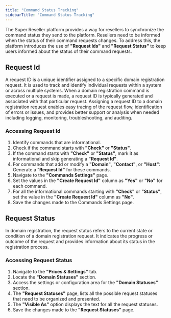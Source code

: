 ```yaml
---
title: "Command Status Tracking"
sidebarTitle: "Command Status Tracking"
---
```


The Super Reseller platform provides a way for resellers to synchronize the command status they send to the platform.  Resellers need to be informed when the status of their command requests changes.  To address this, the platform introduces the use of **"Request Ids"** and **"Request Status"** to keep users informed about the status of their command requests.

## Request Id

A request ID is a unique identifier assigned to a specific domain registration request. It is used to track and identify individual requests within a system or across multiple systems. When a domain registration command is executed or a request is made, a request ID is typically generated and associated with that particular request. Assigning a request ID to a domain registration request enables easy tracing of the request flow, identification of errors or issues, and provides better support or analysis when needed including logging, monitoring, troubleshooting, and auditing.

### Accessing Request Id

1. Identify commands that are informational.
2. Check if the command starts with **"Check"** or **"Status"**.
3. If the command starts with **"Check"** or **"Status"**, mark it as informational and skip generating a **"Request Id"**.
4. For commands that add or modify a **"Domain"**, **"Contact"**, or **"Host"**: Generate a "**Request Id"** for these commands.
5. Navigate to the **"Commands Settings"** page.
6. Set the values in the **"Create Request Id"** column as **"Yes"** or **"No"** for each command.
7. For all the informational commands starting with **"Check"** or **"Status"**, set the value in the **"Create Request Id"** column as **"No"**.
8. Save the changes made to the Commands Settings page.

## Request Status

In domain registration, the request status refers to the current state or condition of a domain registration request. It indicates the progress or outcome of the request and provides information about its status in the registration process.

### Accessing Request Status

1. Navigate to the **"Prices & Settings"** tab.
2. Locate the **"Domain Statuses"** section.
3. Access the settings or configuration area for the **"Domain Statuses"** section.
4. The **"Request Statuses"** page, lists all the possible request statuses that need to be organized and presented.
5. The **"Visible As"** option displays the text for all the request statuses.
6. Save the changes made to the **"Request Statuses"** page.